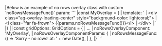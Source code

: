 <framework-specific-section frameworks="vue">
|Below is an example of no rows overlay class with custom `noRowsMessageFunc()` param:
</framework-specific-section>

<framework-specific-section frameworks="vue">
```
|const MyOverlay = {
|    template: `
|        &lt;div class="ag-overlay-loading-center" style="background-color: lightcoral;">
|            &lt;i class="far fa-frown"> {{params.noRowsMessageFunc()}}&lt;/i>
|        &lt;/div>
|    `
|}
|
|const gridOptions: GridOptions = {
|  ...
|  noRowsOverlayComponent: 'MyOverlay',
|  noRowsOverlayComponentParams: {
|    noRowsMessageFunc: () => 'Sorry - no rows! at: ' + new Date(),
|  },
|}
```
</framework-specific-section>